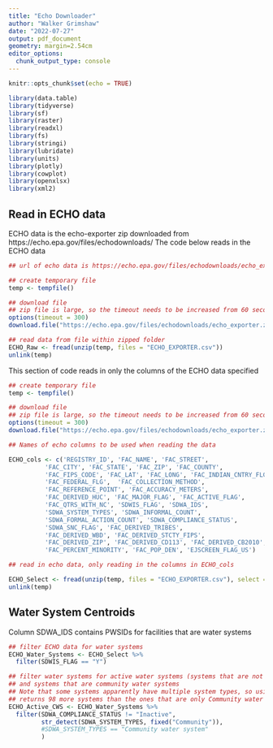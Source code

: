 ```yaml
---
title: "Echo Downloader"
author: "Walker Grimshaw"
date: "2022-07-27"
output: pdf_document
geometry: margin=2.54cm
editor_options: 
  chunk_output_type: console
---
```


```r
knitr::opts_chunk$set(echo = TRUE)

library(data.table)
library(tidyverse)
library(sf)
library(raster)
library(readxl)
library(fs)
library(stringi)
library(lubridate)
library(units)
library(plotly)
library(cowplot)
library(openxlsx)
library(xml2)
```

## Read in ECHO data

ECHO data is the echo-exporter zip downloaded from https://echo.epa.gov/files/echodownloads/
The code below reads in the ECHO data

```r
## url of echo data is https://echo.epa.gov/files/echodownloads/echo_exporter.zip

## create temporary file
temp <- tempfile()

## download file
## zip file is large, so the timeout needs to be increased from 60 seconds
options(timeout = 300)
download.file("https://echo.epa.gov/files/echodownloads/echo_exporter.zip",temp)

## read data from file within zipped folder
ECHO_Raw <- fread(unzip(temp, files = "ECHO_EXPORTER.csv"))
unlink(temp)
```

This section of code reads in only the columns of the ECHO data specified

```r
## create temporary file
temp <- tempfile()

## download file
## zip file is large, so the timeout needs to be increased from 60 seconds
options(timeout = 300)
download.file("https://echo.epa.gov/files/echodownloads/echo_exporter.zip",temp)

## Names of echo columns to be used when reading the data

ECHO_cols <- c('REGISTRY_ID', 'FAC_NAME', 'FAC_STREET',
          'FAC_CITY', 'FAC_STATE', 'FAC_ZIP', 'FAC_COUNTY',
          'FAC_FIPS_CODE', 'FAC_LAT', 'FAC_LONG', 'FAC_INDIAN_CNTRY_FLG',
          'FAC_FEDERAL_FLG',  'FAC_COLLECTION_METHOD',
          'FAC_REFERENCE_POINT', 'FAC_ACCURACY_METERS',
          'FAC_DERIVED_HUC', 'FAC_MAJOR_FLAG', 'FAC_ACTIVE_FLAG',
          'FAC_QTRS_WITH_NC', 'SDWIS_FLAG', 'SDWA_IDS',
          'SDWA_SYSTEM_TYPES', 'SDWA_INFORMAL_COUNT',
          'SDWA_FORMAL_ACTION_COUNT', 'SDWA_COMPLIANCE_STATUS',
          'SDWA_SNC_FLAG', 'FAC_DERIVED_TRIBES',
          'FAC_DERIVED_WBD', 'FAC_DERIVED_STCTY_FIPS',
          'FAC_DERIVED_ZIP', 'FAC_DERIVED_CD113', 'FAC_DERIVED_CB2010',
          'FAC_PERCENT_MINORITY', 'FAC_POP_DEN', 'EJSCREEN_FLAG_US')

## read in echo data, only reading in the columns in ECHO_cols

ECHO_Select <- fread(unzip(temp, files = "ECHO_EXPORTER.csv"), select = ECHO_cols)
unlink(temp)
```

## Water System Centroids

Column SDWA_IDS contains PWSIDs for facilities that are water systems

```r
## filter ECHO data for water systems
ECHO_Water_Systems <- ECHO_Select %>%
  filter(SDWIS_FLAG == "Y")

## filter water systems for active water systems (systems that are not inactive)
## and systems that are community water systems
## Note that some systems apparently have multiple system types, so using the str_detect
## returns 98 more systems than the ones that are only Community water system type
ECHO_Active_CWS <- ECHO_Water_Systems %>%
  filter(SDWA_COMPLIANCE_STATUS != "Inactive",
         str_detect(SDWA_SYSTEM_TYPES, fixed("Community")),
         #SDWA_SYSTEM_TYPES == "Community water system"
         )
```